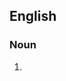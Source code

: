 {{also|iranians}}

==English==

===Noun===
{{head|en|noun plural form}}

# {{plural of|Iranian|lang=en}}